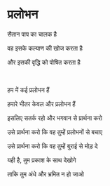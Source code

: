 # प्रलोभन

सैतान पाप का चालक है

वह इसके कल्याण की खोज करता है

और इसकी वृद्धि को पोषित करता है

<p></p>

<br />

हम में कई प्रलोभन हैं

हमारे भीतर केवल और प्रलोभन हैं

इसलिए सतर्क रहो और भगवान से प्रार्थना करो

उसे प्रार्थना करो कि वह तुम्हें प्रलोभनों से बचाए

उसे प्रार्थना करो कि वह तुम्हें बुराई से मोड़ दे

यही है, तुम प्रकाश के साथ देखोगे

ताकि तुम अंधे और भ्रमित न हो जाओ

<p></p>
